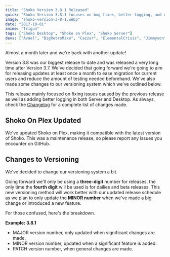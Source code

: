 ```yaml
---
title: "Shoko Version 3.8.1 Released"
quick: "Shoko Version 3.8.1 focuses on bug fixes, better logging, and updates to Shoko on Plex."
image: "shoko-version-3-8-1.webp"
date: "2017-10-01"
anime: "Trigun"
tags: ["Shoko Desktop", "Shoko on Plex", "Shoko Server"]
devs: ["Avael", "BigRetroMike", "Cazzar", "ElementalCrisis", "Jimmyson", "MaxPiva", "Netsplite", "RandRandom"]
---
```


Almost a month later and we're back with another update!

Version 3.8 was our biggest release to date and was released a very long time after Version 3.7. We've decided that going forward we're going to aim for releasing updates at least once a month to ease migration for current users and reduce the amount of testing needed beforehand. We've also made some changes to our versioning system which we've outlined below.

This release mainly focused on fixing issues caused by the previous release as well as adding better logging in both Server and Desktop. As always, check the [Changelog](https://docs.shokoanime.com/changelog.html) for a complete list of changes made.

## Shoko On Plex Updated

We've updated Shoko on Plex, making it compatible with the latest version of Shoko. This was a maintenance release, so please report any issues you encounter on GitHub.

## Changes to Versioning

We've decided to change our versioning system a bit.

Going forward we'll only be using a **three-digit** number for releases, the only time the **fourth digit** will be used is for dailies and beta releases. This new versioning method will work better with our updated release schedule as we plan to only update the **MINOR number** when we've made a big change or introduced a new feature.

For those confused, here's the breakdown.

**Example: 3.8.1**

- MAJOR version number, only updated when significant changes are made.
- MINOR version number, updated when a significant feature is added.
- PATCH version number, when general changes are made.
